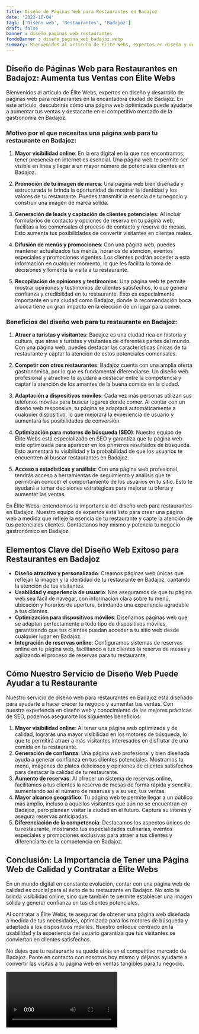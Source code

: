 ```yaml
---
title: Diseño de Páginas Web para Restaurantes en Badajoz
date: '2023-10-04'
tags: ['Diseño web', 'Restaurantes', 'Badajoz']
draft: false
banner : diseño_paginas_web_restaurantes
fondoBanner : diseño_pagina_web_badajoz.webp
summary: Bienvenidos al artículo de Élite Webs, expertos en diseño y desarrollo de páginas web para restaurantes en la encantadora ciudad de Badajoz. En este artículo, descubrirás cómo una página web optimizada puede ayudarte a aumentar tus ventas y destacarte en el competitivo mercado de la gastronomía en Badajoz.
---
```


## Diseño de Páginas Web para Restaurantes en Badajoz: Aumenta tus Ventas con Élite Webs

Bienvenidos al artículo de Élite Webs, expertos en diseño y desarrollo de páginas web para restaurantes en la encantadora ciudad de Badajoz. En este artículo, descubrirás cómo una página web optimizada puede ayudarte a aumentar tus ventas y destacarte en el competitivo mercado de la gastronomía en Badajoz.

### Motivo por el que necesitas una página web para tu restaurante en Badajoz:

1. **Mayor visibilidad online**: En la era digital en la que nos encontramos, tener presencia en internet es esencial. Una página web te permite ser visible en línea y llegar a un mayor número de potenciales clientes en Badajoz.

2. **Promoción de tu imagen de marca**: Una página web bien diseñada y estructurada te brinda la oportunidad de mostrar la identidad y los valores de tu restaurante. Puedes transmitir la esencia de tu negocio y construir una imagen de marca sólida.

3. **Generación de leads y captación de clientes potenciales**: Al incluir formularios de contacto y opciones de reserva en tu página web, facilitas a los comensales el proceso de contacto y reserva de mesas. Esto aumenta tus posibilidades de convertir visitantes en clientes reales.

4. **Difusión de menús y promociones**: Con una página web, puedes mantener actualizados tus menús, horarios de atención, eventos especiales y promociones vigentes. Los clientes podrán acceder a esta información en cualquier momento, lo que les facilita la toma de decisiones y fomenta la visita a tu restaurante.

5. **Recopilación de opiniones y testimonios**: Una página web te permite mostrar opiniones y testimonios de clientes satisfechos, lo que genera confianza y credibilidad en tu restaurante. Esto es especialmente importante en una ciudad como Badajoz, donde la recomendación boca a boca tiene un gran impacto en la elección de un lugar para comer.

### Beneficios del diseño web para tu restaurante en Badajoz:

1. **Atraer a turistas y visitantes**: Badajoz es una ciudad rica en historia y cultura, que atrae a turistas y visitantes de diferentes partes del mundo. Con una página web, puedes destacar las características únicas de tu restaurante y captar la atención de estos potenciales comensales.

2. **Competir con otros restaurantes**: Badajoz cuenta con una amplia oferta gastronómica, por lo que es fundamental diferenciarse. Un diseño web profesional y atractivo te ayudará a destacar entre la competencia y captar la atención de los amantes de la buena comida en la ciudad.

3. **Adaptación a dispositivos móviles**: Cada vez más personas utilizan sus teléfonos móviles para buscar lugares donde comer. Al contar con un diseño web responsive, tu página se adaptará automáticamente a cualquier dispositivo, lo que mejorará la experiencia de usuario y aumentará las posibilidades de conversión.

4. **Optimización para motores de búsqueda (SEO)**: Nuestro equipo de Élite Webs está especializado en SEO y garantiza que tu página web esté optimizada para aparecer en los primeros resultados de búsqueda. Esto aumentará tu visibilidad y la probabilidad de que los usuarios te encuentren al buscar restaurantes en Badajoz.

5. **Acceso a estadísticas y análisis**: Con una página web profesional, tendrás acceso a herramientas de seguimiento y análisis que te permitirán conocer el comportamiento de los usuarios en tu sitio. Esto te ayudará a tomar decisiones estratégicas para mejorar tu oferta y aumentar las ventas.

En Élite Webs, entendemos la importancia del diseño web para restaurantes en Badajoz. Nuestro equipo de expertos está listo para crear una página web a medida que refleje la esencia de tu restaurante y capte la atención de tus potenciales clientes. Contáctanos hoy mismo y potencia tu negocio gastronómico en Badajoz.

<GifSeo />

<Cta />

## Elementos Clave del Diseño Web Exitoso para Restaurantes en Badajoz

- **Diseño atractivo y personalizado**: Creamos páginas web únicas que reflejan la imagen y la identidad de tu restaurante en Badajoz, captando la atención de tus visitantes.
- **Usabilidad y experiencia de usuario**: Nos aseguramos de que tu página web sea fácil de navegar, con información clara sobre tu menú, ubicación y horarios de apertura, brindando una experiencia agradable a tus clientes.
- **Optimización para dispositivos móviles**: Diseñamos páginas web que se adaptan perfectamente a todo tipo de dispositivos móviles, garantizando que tus clientes puedan acceder a tu sitio web desde cualquier lugar en Badajoz.
- **Integración de reservas online**: Configuramos sistemas de reservas online en tu página web, facilitando a tus clientes la reserva de mesas y agilizando el proceso de reservas para tu restaurante.

## Cómo Nuestro Servicio de Diseño Web Puede Ayudar a tu Restaurante

Nuestro servicio de diseño web para restaurantes en Badajoz está diseñado para ayudarte a hacer crecer tu negocio y aumentar tus ventas. Con nuestra experiencia en diseño web y conocimiento de las mejores prácticas de SEO, podemos asegurarte los siguientes beneficios:

1. **Mayor visibilidad online**: Al tener una página web optimizada y de calidad, lograrás una mayor visibilidad en los motores de búsqueda, lo que te permitirá atraer a más visitantes interesados en disfrutar de una comida en tu restaurante.
2. **Generación de confianza**: Una página web profesional y bien diseñada ayuda a generar confianza en tus clientes potenciales. Mostramos tu menú, imágenes de platos deliciosos y opiniones de clientes satisfechos para destacar la calidad de tu restaurante.
3. **Aumento de reservas**: Al ofrecer un sistema de reservas online, facilitamos a tus clientes la reserva de mesas de forma rápida y sencilla, aumentando así el número de reservas y a su vez, tus ventas.
4. **Mayor alcance geográfico**: Tu página web te permite llegar a un público más amplio, incluso a aquellos visitantes que aún no se encuentran en Badajoz, pero planean visitar la ciudad en el futuro. Captura su interés y asegura reservas anticipadas.
5. **Diferenciación de la competencia**: Destacamos los aspectos únicos de tu restaurante, mostrando tus especialidades culinarias, eventos especiales y promociones exclusivas para atraer a tus clientes y diferenciarte de la competencia en Badajoz.

## Conclusión: La Importancia de Tener una Página Web de Calidad y Contratar a Élite Webs

En un mundo digital en constante evolución, contar con una página web de calidad es crucial para el éxito de tu restaurante en Badajoz. No solo te brinda visibilidad online, sino que también te permite establecer una imagen sólida y generar confianza en tus clientes potenciales.

Al contratar a Élite Webs, te aseguras de obtener una página web diseñada a medida de tus necesidades, optimizada para los motores de búsqueda y adaptada a los dispositivos móviles. Nuestro enfoque centrado en la usabilidad y la experiencia del usuario garantiza que tus visitantes se conviertan en clientes satisfechos.

No dejes que tu restaurante se quede atrás en el competitivo mercado de Badajoz. Ponte en contacto con nosotros hoy mismo y déjanos ayudarte a convertir las visitas a tu página web en ventas tangibles para tu negocio.

<Video />

<CtaBot job='Restaurantes' city='Badajoz'/>

<Gmaps query='Badajoz+españa+maps' />